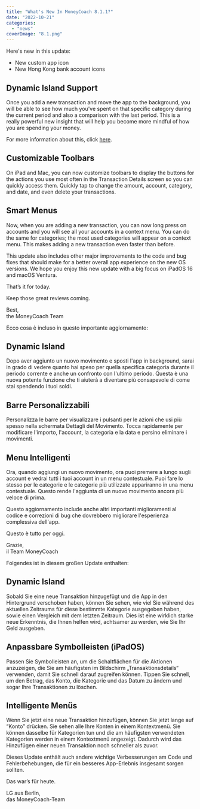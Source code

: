 ```yaml
---
title: "What's New In MoneyCoach 8.1.1?"
date: "2022-10-21"
categories: 
  - "news"
coverImage: "8.1.png"
---
```


Here's new in this update:

- New custom app icon
- New Hong Kong bank account icons

## Dynamic Island Support

Once you add a new transaction and move the app to the background, you will be able to see how much you've spent on that specific category during the current period and also a comparison with the last period. This is a really powerful new insight that will help you become more mindful of how you are spending your money.

For more information about this, click [here](/moneycoach-gets-live-activities-support).

## Customizable Toolbars

On iPad and Mac, you can now customize toolbars to display the buttons for the actions you use most often in the Transaction Details screen so you can quickly access them. Quickly tap to change the amount, account, category, and date, and even delete your transactions.

## Smart Menus

Now, when you are adding a new transaction, you can now long press on accounts and you will see all your accounts in a context menu. You can do the same for categories; the most used categories will appear on a context menu. This makes adding a new transaction even faster than before.

This update also includes other major improvements to the code and bug fixes that should make for a better overall app experience on the new OS versions. We hope you enjoy this new update with a big focus on iPadOS 16 and macOS Ventura.

That’s it for today.

Keep those great reviews coming.

Best,  
the MoneyCoach Team

Ecco cosa è incluso in questo importante aggiornamento:

## Dynamic Island

Dopo aver aggiunto un nuovo movimento e sposti l'app in background, sarai in grado di vedere quanto hai speso per quella specifica categoria durante il periodo corrente e anche un confronto con l'ultimo periodo. Questa è una nuova potente funzione che ti aiuterà a diventare più consapevole di come stai spendendo i tuoi soldi.

## Barre Personalizzabili

Personalizza le barre per visualizzare i pulsanti per le azioni che usi più spesso nella schermata Dettagli del Movimento. Tocca rapidamente per modificare l'importo, l'account, la categoria e la data e persino eliminare i movimenti.

## Menu Intelligenti

Ora, quando aggiungi un nuovo movimento, ora puoi premere a lungo sugli account e vedrai tutti i tuoi account in un menu contestuale. Puoi fare lo stesso per le categorie e le categorie più utilizzate appariranno in una menu contestuale. Questo rende l'aggiunta di un nuovo movimento ancora più veloce di prima.

Questo aggiornamento include anche altri importanti miglioramenti al codice e correzioni di bug che dovrebbero migliorare l'esperienza complessiva dell'app.

Questo è tutto per oggi.

Grazie,  
il Team MoneyCoach

Folgendes ist in diesem großen Update enthalten:

## Dynamic Island

Sobald Sie eine neue Transaktion hinzugefügt und die App in den Hintergrund verschoben haben, können Sie sehen, wie viel Sie während des aktuellen Zeitraums für diese bestimmte Kategorie ausgegeben haben, sowie einen Vergleich mit dem letzten Zeitraum. Dies ist eine wirklich starke neue Erkenntnis, die Ihnen helfen wird, achtsamer zu werden, wie Sie Ihr Geld ausgeben.

## Anpassbare Symbolleisten (iPadOS)

Passen Sie Symbolleisten an, um die Schaltflächen für die Aktionen anzuzeigen, die Sie am häufigsten im Bildschirm „Transaktionsdetails“ verwenden, damit Sie schnell darauf zugreifen können. Tippen Sie schnell, um den Betrag, das Konto, die Kategorie und das Datum zu ändern und sogar Ihre Transaktionen zu löschen.

## Intelligente Menüs

Wenn Sie jetzt eine neue Transaktion hinzufügen, können Sie jetzt lange auf “Konto” drücken. Sie sehen alle Ihre Konten in einem Kontextmenü. Sie können dasselbe für Kategorien tun und die am häufigsten verwendeten Kategorien werden in einem Kontextmenü angezeigt. Dadurch wird das Hinzufügen einer neuen Transaktion noch schneller als zuvor.

Dieses Update enthält auch andere wichtige Verbesserungen am Code und Fehlerbehebungen, die für ein besseres App-Erlebnis insgesamt sorgen sollten.

Das war’s für heute.

LG aus Berlin,  
das MoneyCoach-Team
